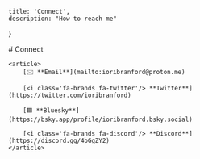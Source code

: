 
    title: 'Connect',
    description: "How to reach me"
}

<div style={{textAlign: 'center'}}>
    # Connect

    <article>
        [🖂 **Email**](mailto:ioribranford@proton.me)

        [<i class='fa-brands fa-twitter'/> **Twitter**](https://twitter.com/ioribranford)

        [🟦 **Bluesky**](https://bsky.app/profile/ioribranford.bsky.social)
        
        [<i class='fa-brands fa-discord'/> **Discord**](https://discord.gg/4bGgZY2)
    </article>
</div>
